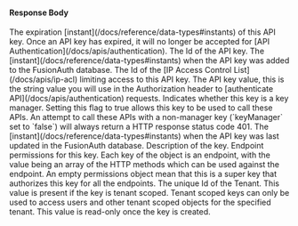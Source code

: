 
#### Response Body

<APIBlock>
  <APIField name="apiKey.expirationInstant" type="Long">
    The expiration [instant](/docs/reference/data-types#instants) of this API key. Once an API key has expired, it will no longer be accepted for [API Authentication](/docs/apis/authentication).
  </APIField>
  <APIField name="apiKey.id" type="UUID">
    The Id of the API key.
  </APIField>
  <APIField name="apiKey.insertInstant" type="Long">
    The [instant](/docs/reference/data-types#instants) when the API key was added to the FusionAuth database.
  </APIField>
  <APIField name="apiKey.ipAccessControlListId" type="UUID">
    The Id of the [IP Access Control List](/docs/apis/ip-acl) limiting access to this API key.
  </APIField>
  <APIField name="apiKey.key" type="String">
    The API key value, this is the string value you will use in the Authorization header to [authenticate API](/docs/apis/authentication) requests.
  </APIField>
  <APIField name="apiKey.keyManager" type="Boolean">
    Indicates whether this key is a key manager. Setting this flag to true allows this key to be used to call these APIs. An attempt to call these APIs with a non-manager key (`keyManager` set to `false`) will always return a HTTP response status code 401.
  </APIField>
  <APIField name="apiKey.lastUpdateInstant" type="Long">
    The [instant](/docs/reference/data-types#instants) when the API key was last updated in the FusionAuth database.
  </APIField>
  <APIField name="apiKey.metaData.attributes.description" type="String">
    Description of the key.
  </APIField>
  <APIField name="apiKey.permissions.endpoints" type="Object">
    Endpoint permissions for this key. Each key of the object is an endpoint, with the value being an array of the HTTP methods which can be used against the endpoint. An empty permissions object mean that this is a super key that authorizes this key for all the endpoints.
  </APIField>
  <APIField name="apiKey.tenantId" type="String">
    The unique Id of the Tenant. This value is present if the key is tenant scoped. Tenant scoped keys can only be used to access users and other tenant scoped objects for the specified tenant. This value is read-only once the key is created.
  </APIField>
</APIBlock>

<JSON title="Example API Key response JSON" src="api-keys/get-response.json" />
